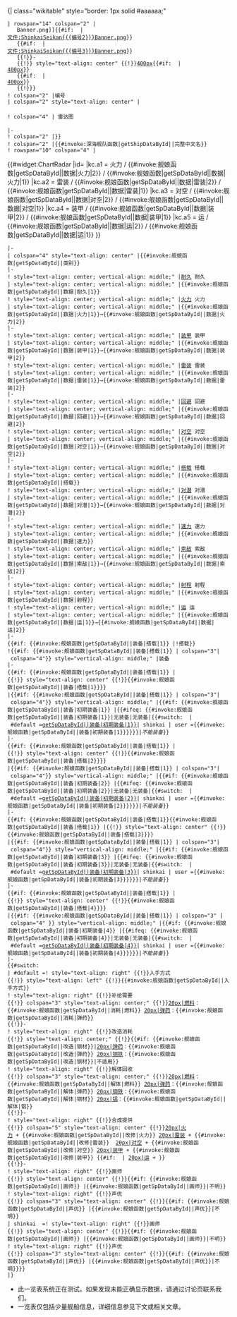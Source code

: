 <onlyinclude>{| class="wikitable" style="border: 1px solid #aaaaaa;"
 | rowspan="14" colspan="2" |
    {{{!}} style="margin-left: auto; margin-right: auto;"
    {{!}} style="text-align: center" {{!}}[[文件:ShinkaiSeikan{{{编号}}}Banner.png]]{{#if: {{{编号2|}}} |<br />[[文件:ShinkaiSeikan{{{编号2}}}Banner.png]]}}
    {{#if: {{{编号3|}}} |<br />[[文件:ShinkaiSeikan{{{编号3}}}Banner.png]]}}
    {{!}}-
    {{!}} style="text-align: center" {{!}}[[文件:ShinkaiSeikan{{{编号}}}.png|400px]]{{#if: {{{编号2|}}} |<br />[[文件:ShinkaiSeikan{{{编号2}}}.png|400px]]}}
    {{#if: {{{编号3|}}} |<br />[[文件:ShinkaiSeikan{{{编号3}}}.png|400px]]}}
    {{!}}}
 ! colspan="2" |编号
 | colspan="2" style="text-align: center" |{{{编号}}}
 <!-- radar-->
 ! colspan="4" | 雷达图
 <!-- /radar-->
 |-
 ! colspan="2" |{{Ruby-ja|{{#invoke:深海舰队函数|getShipDataById|{{{编号}}}|完整日文名}}}}
 ! colspan="2" |{{#invoke:深海舰队函数|getShipDataById|{{{编号}}}|完整中文名}}
 ! rowspan="10" colspan="4" |
{{#widget:ChartRadar
|id={{{编号}}}
<!--|kc.a1 = 火力/{{#if: {{{火力最大值}}} |!0}}/{{#if: {{{火力弱化值}}} |!0}}
|kc.a2 = 雷装/{{#if: {{{雷装最大值}}} |!0}}/{{#if: {{{雷装弱化值}}} |!0}}
|kc.a3 = 对空/{{#if: {{{对空最大值}}} |!0}}/{{#if: {{{对空弱化值}}} |!0}}
|kc.a4 = 装甲/{{#if: {{{装甲最大值}}} |!0}}/{{#if: {{{装甲弱化值}}} |!0}}
|kc.a5 = 运/{{#if: {{{运最大值}}} |!0}}/{{#if: {{{运弱化值}}} |!0}} -->
|kc.a1 = 火力 / {{#invoke:舰娘函数|getSpDataById|{{{编号}}}|数据|火力|2}} / {{#invoke:舰娘函数|getSpDataById|{{{编号}}}|数据|火力|1}}
|kc.a2 = 雷装 /  {{#invoke:舰娘函数|getSpDataById|{{{编号}}}|数据|雷装|2}} / {{#invoke:舰娘函数|getSpDataById|{{{编号}}}|数据|雷装|1}}
|kc.a3 = 对空 / {{#invoke:舰娘函数|getSpDataById|{{{编号}}}|数据|对空|2}} / {{#invoke:舰娘函数|getSpDataById|{{{编号}}}|数据|对空|1}}
|kc.a4 = 装甲 /  {{#invoke:舰娘函数|getSpDataById|{{{编号}}}|数据|装甲|2}} / {{#invoke:舰娘函数|getSpDataById|{{{编号}}}|数据|装甲|1}}
|kc.a5 = 运   / {{#invoke:舰娘函数|getSpDataById|{{{编号}}}|数据|运|2}} / {{#invoke:舰娘函数|getSpDataById|{{{编号}}}|数据|运|1}}
}}
 |-
 | colspan="4" style="text-align: center" |{{#invoke:舰娘函数|getSpDataById|{{{编号}}}|类别}}
 |-
 ! style="text-align: center; vertical-align: middle;" |[[文件:IcoHP.png|耐久]] 耐久
 | style="text-align: center; vertical-align: middle;" |{{#invoke:舰娘函数|getSpDataById|{{{编号}}}|数据|耐久|1}}
 ! style="text-align: center; vertical-align: middle;" |[[文件:IcoAtk.png|火力]] 火力
 | style="text-align: center; vertical-align: middle;" |{{#invoke:舰娘函数|getSpDataById|{{{编号}}}|数据|火力|1}}→{{#invoke:舰娘函数|getSpDataById|{{{编号}}}|数据|火力|2}}
 |-
 ! style="text-align: center; vertical-align: middle;" |[[文件:IcoArmor.png|装甲]] 装甲
 | style="text-align: center; vertical-align: middle;" |{{#invoke:舰娘函数|getSpDataById|{{{编号}}}|数据|装甲|1}}→{{#invoke:舰娘函数|getSpDataById|{{{编号}}}|数据|装甲|2}}
 ! style="text-align: center; vertical-align: middle;" |[[文件:IcoTorpedo.png|雷装]] 雷装
 | style="text-align: center; vertical-align: middle;" |{{#invoke:舰娘函数|getSpDataById|{{{编号}}}|数据|雷装|1}}→{{#invoke:舰娘函数|getSpDataById|{{{编号}}}|数据|雷装|2}}
 |-
 ! style="text-align: center; vertical-align: middle;" |[[文件:IcoEvasion.png|回避]] 回避
 | style="text-align: center; vertical-align: middle;" |{{#invoke:舰娘函数|getSpDataById|{{{编号}}}|数据|回避|1}}→{{#invoke:舰娘函数|getSpDataById|{{{编号}}}|数据|回避|2}}
 ! style="text-align: center; vertical-align: middle;" |[[文件:IcoAA.png|对空]] 对空
 | style="text-align: center; vertical-align: middle;" |{{#invoke:舰娘函数|getSpDataById|{{{编号}}}|数据|对空|1}}→{{#invoke:舰娘函数|getSpDataById|{{{编号}}}|数据|对空|2}}
 |-
 ! style="text-align: center; vertical-align: middle;" |[[文件:IcoAircraft.png|搭载]] 搭载
 | style="text-align: center; vertical-align: middle;" |{{#invoke:舰娘函数|getSpDataById|{{{编号}}}|搭载}}
 ! style="text-align: center; vertical-align: middle;" |[[文件:IcoASW.png|对潜]] 对潜
 | style="text-align: center; vertical-align: middle;" |{{#invoke:舰娘函数|getSpDataById|{{{编号}}}|数据|对潜|1}}→{{#invoke:舰娘函数|getSpDataById|{{{编号}}}|数据|对潜|2}}
 |-
 ! style="text-align: center; vertical-align: middle;" |[[文件:IcoSpeed.png|速力]] 速力
 | style="text-align: center; vertical-align: middle;" |{{#invoke:舰娘函数|getSpDataById|{{{编号}}}|数据|速力}}
 ! style="text-align: center; vertical-align: middle;" |[[文件:IcoLOS.png|索敌]] 索敌
 | style="text-align: center; vertical-align: middle;" |{{#invoke:舰娘函数|getSpDataById|{{{编号}}}|数据|索敌|1}}→{{#invoke:舰娘函数|getSpDataById|{{{编号}}}|数据|索敌|2}}
 |-
 ! style="text-align: center; vertical-align: middle;" |[[文件:IcoRange.png|射程]] 射程
 | style="text-align: center; vertical-align: middle;" |{{#invoke:舰娘函数|getSpDataById|{{{编号}}}|数据|射程}}
 ! style="text-align: center; vertical-align: middle;" |[[文件:IcoLuck.png|运]] 运
 | style="text-align: center; vertical-align: middle;" |{{#invoke:舰娘函数|getSpDataById|{{{编号}}}|数据|运|1}}→{{#invoke:舰娘函数|getSpDataById|{{{编号}}}|数据|运|2}}
 |-
 {{#if: {{#invoke:舰娘函数|getSpDataById|{{{编号}}}|装备|搭载|1}} |!搭载}}
 !{{#if: {{#invoke:舰娘函数|getSpDataById|{{{编号}}}|装备|搭载|1}} | colspan="3"| colspan="4"}} style="vertical-align: middle;" |装备
 |-
 {{#if: {{#invoke:舰娘函数|getSpDataById|{{{编号}}}|装备|搭载|1}} |{{!}} style="text-align: center" {{!}}{{#invoke:舰娘函数|getSpDataById|{{{编号}}}|装备|搭载|1}}}}
 |{{#if: {{#invoke:舰娘函数|getSpDataById|{{{编号}}}|装备|搭载|1}} | colspan="3"| colspan="4"}} style="vertical-align: middle;" |{{#if: {{#invoke:舰娘函数|getSpDataById|{{{编号}}}|装备|初期装备|1}} |{{#ifeq: {{#invoke:舰娘函数|getSpDataById|{{{编号}}}|装备|初期装备|1}}|无装备|无装备|{{#switch: {{{type}}} | #default =[[{{#invoke:舰娘函数|getSpDataById|{{{编号}}}|装备|初期装备|1}}]]| shinkai | user ={{#invoke:舰娘函数|getSpDataById|{{{编号}}}|装备|初期装备|1}}}}}}|''不能装备''}}
 |-
 {{#if: {{#invoke:舰娘函数|getSpDataById|{{{编号}}}|装备|搭载|1}} |{{!}} style="text-align: center" {{!}}{{#invoke:舰娘函数|getSpDataById|{{{编号}}}|装备|搭载|2}}}}
 |{{#if: {{#invoke:舰娘函数|getSpDataById|{{{编号}}}|装备|搭载|1}} | colspan="3"| colspan="4"}} style="vertical-align: middle;" |{{#if: {{#invoke:舰娘函数|getSpDataById|{{{编号}}}|装备|初期装备|2}} |{{#ifeq: {{#invoke:舰娘函数|getSpDataById|{{{编号}}}|装备|初期装备|2}}|无装备|无装备|{{#switch: {{{type}}} | #default =[[{{#invoke:舰娘函数|getSpDataById|{{{编号}}}|装备|初期装备|2}}]]| shinkai | user ={{#invoke:舰娘函数|getSpDataById|{{{编号}}}|装备|初期装备|2}}}}}}|''不能装备''}}
 |-
 {{#if: {{#invoke:舰娘函数|getSpDataById|{{{编号}}}|装备|搭载|1}}{{#invoke:舰娘函数|getSpDataById|{{{编号}}}|装备|搭载|1}} |{{!}} style="text-align: center" {{!}}{{#invoke:舰娘函数|getSpDataById|{{{编号}}}|装备|搭载|3}}}}
 |{{#if: {{#invoke:舰娘函数|getSpDataById|{{{编号}}}|装备|搭载|1}} | colspan="3"| colspan="4"}} style="vertical-align: middle;" |{{#if: {{#invoke:舰娘函数|getSpDataById|{{{编号}}}|装备|初期装备|3}} |{{#ifeq: {{#invoke:舰娘函数|getSpDataById|{{{编号}}}|装备|初期装备|3}}|无装备|无装备|{{#switch: {{{type}}} | #default =[[{{#invoke:舰娘函数|getSpDataById|{{{编号}}}|装备|初期装备|3}}]]| shinkai | user ={{#invoke:舰娘函数|getSpDataById|{{{编号}}}|装备|初期装备|3}}}}}}|''不能装备''}}
 |-
 {{#if: {{#invoke:舰娘函数|getSpDataById|{{{编号}}}|装备|搭载|1}} |{{!}} style="text-align: center" {{!}}{{#invoke:舰娘函数|getSpDataById|{{{编号}}}|装备|搭载|4}}}}
 |{{#if: {{#invoke:舰娘函数|getSpDataById|{{{编号}}}|装备|搭载|1}} | colspan="3" | colspan="4" }} style="vertical-align: middle;" |{{#if: {{#invoke:舰娘函数|getSpDataById|{{{编号}}}|装备|初期装备|4}} |{{#ifeq: {{#invoke:舰娘函数|getSpDataById|{{{编号}}}|装备|初期装备|4}}|无装备|无装备|{{#switch: {{{type}}} | #default =[[{{#invoke:舰娘函数|getSpDataById|{{{编号}}}|装备|初期装备|4}}]]| shinkai | user ={{#invoke:舰娘函数|getSpDataById|{{{编号}}}|装备|初期装备|4}}}}}}|''不能装备''}}
 |-
 {{#switch: {{{type}}}
 | #default =! style="text-align: right" {{!}}入手方式
 {{!}} style="text-align: left" {{!}}{{#invoke:舰娘函数|getSpDataById|{{{编号}}}|入手方式}}
 ! style="text-align: right" {{!}}补给需要
 {{!}} colspan="3" style="text-align: center;" {{!}}[[文件:IcoFuel.png|20px|燃料]]：{{#invoke:舰娘函数|getSpDataById|{{{编号}}}|消耗|燃料}} [[文件:IcoAmmo.png|20px|弹药]]：{{#invoke:舰娘函数|getSpDataById|{{{编号}}}|消耗|弹药}}
 {{!}}-
 ! style="text-align: right" {{!}}改造消耗
 {{!}} style="text-align: center;" {{!}}{{#if: {{#invoke:舰娘函数|getSpDataById|{{{编号}}}|改造|钢材}}|[[文件:IcoAmmo.png|20px|弹药]]：{{#invoke:舰娘函数|getSpDataById|{{{编号}}}|改造|弹药}} [[文件:IcoSteel.png|20px|钢铁]]：{{#invoke:舰娘函数|getSpDataById|{{{编号}}}|改造|钢材}}|不适用}}
 ! style="text-align: right" {{!}}解体回收
 {{!}} colspan="3" style="text-align: center;" {{!}}[[文件:IcoFuel.png|20px|燃料]]：{{#invoke:舰娘函数|getSpDataById|{{{编号}}}|解体|燃料}} [[文件:IcoAmmo.png|20px|弹药]]：{{#invoke:舰娘函数|getSpDataById|{{{编号}}}|解体|弹药}} [[文件:IcoSteel.png|20px|钢铁]]：{{#invoke:舰娘函数|getSpDataById|{{{编号}}}|解体|钢材}} [[文件:IcoBauxite.png|20px|铝]]：{{#invoke:舰娘函数|getSpDataById|{{{编号}}}|解体|铝}}
 {{!}}-
 ! style="text-align: right" {{!}}合成提供
 {{!}} colspan="5" style="text-align: center" {{!}}[[文件:IcoAtkRemodel.png|20px|火力]] + {{#invoke:舰娘函数|getSpDataById|{{{编号}}}|改修|火力}} [[文件:IcoTorpedoRemodel.png|20px|雷装]] + {{#invoke:舰娘函数|getSpDataById|{{{编号}}}|改修|雷装}}  [[文件:IcoAARemodel.png|20px|对空]] + {{#invoke:舰娘函数|getSpDataById|{{{编号}}}|改修|对空}} [[文件:IcoArmorRemodel.png|20px|装甲]] + {{#invoke:舰娘函数|getSpDataById|{{{编号}}}|改修|装甲}} {{#if: {{{运提供|}}} | [[文件:IcoLuck.png|20px|运]] + {{{运提供}}}}}
 {{!}}-
 ! style="text-align: right" {{!}}画师
 {{!}} style="text-align: center" {{!}}{{#if: {{#invoke:舰娘函数|getSpDataById|{{{编号}}}|画师}} |{{#invoke:舰娘函数|getSpDataById|{{{编号}}}|画师}}|不明}}
 ! style="text-align: right" {{!}}声优
 {{!}} colspan="3" style="text-align: center" {{!}}{{#if: {{#invoke:舰娘函数|getSpDataById|{{{编号}}}|声优}} |{{#invoke:舰娘函数|getSpDataById|{{{编号}}}|声优}}|不明}}
 | shinkai  =! style="text-align: right" {{!}}画师
 {{!}} style="text-align: center" {{!}}{{#if: {{#invoke:舰娘函数|getSpDataById|{{{编号}}}|画师}} |{{#invoke:舰娘函数|getSpDataById|{{{编号}}}|画师}}|不明}}
 ! style="text-align: right" {{!}}声优
 {{!}} colspan="3" style="text-align: center" {{!}}{{#if: {{#invoke:舰娘函数|getSpDataById|{{{编号}}}|声优}} |{{#invoke:舰娘函数|getSpDataById|{{{编号}}}|声优}}|不明}}}}
 |}</onlyinclude>
*此一览表系统正在测试。如果发现未能正确显示数据，请通过讨论页联系我们。
*一览表仅包括少量舰船信息，详细信息参见下文或相关文章。
<noinclude><!--请不要增添文档/分类/维基互联于此-->
{{Documentation}}
<!--请到 /doc 子页面增添，谢谢--></noinclude>
